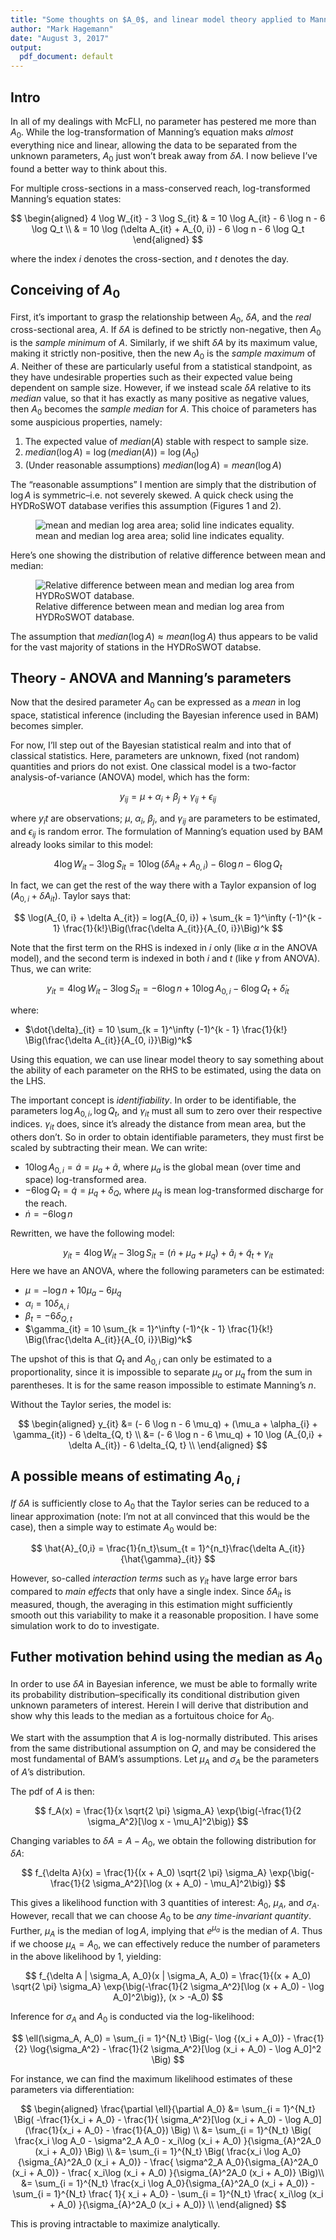 ```yaml
---
title: "Some thoughts on $A_0$, and linear model theory applied to Manning's Equation"
author: "Mark Hagemann"
date: "August 3, 2017"
output:
  pdf_document: default
---
```



## Intro

In all of my dealings with McFLI, no parameter has pestered me more than $A_0$. While the log-transformation of Manning's equation maks *almost* everything nice and linear, allowing the data to be separated from the unknown parameters, $A_0$ just won't break away from $\delta A$. I now believe I've found a better way to think about this. 

For multiple cross-sections in a mass-conserved reach, log-transformed Manning's equation states:

$$
\begin{aligned}
4 \log W_{it} - 3 \log S_{it}  & = 10 \log A_{it} - 6 \log n - 6 \log Q_t \\
& = 10 \log (\delta A_{it} + A_{0, i}) - 6 \log n - 6 \log Q_t
\end{aligned}
$$

where the index $i$ denotes the cross-section, and $t$ denotes the day. 

## Conceiving of $A_0$

First, it's important to grasp the relationship between $A_0$, $\delta A$, and the *real* cross-sectional area, $A$. If $\delta A$ is defined to be strictly non-negative, then $A_0$ is the *sample minimum* of $A$. Similarly, if we shift $\delta A$ by its maximum value, making it strictly non-positive, then the new $A_0$ is the *sample maximum* of $A$. Neither of these are particularly useful from a statistical standpoint, as they have undesirable properties such as their expected value being dependent on sample size. However, if we instead scale $\delta A$ relative to its *median* value, so that it has exactly as many positive as negative values, then $A_0$ becomes the *sample median* for $A$. This choice of parameters has some auspicious properties, namely: 

1. The expected value of $median(A)$ stable with respect to sample size.
2. $median(\log A)$ = $\log(median(A))$ = $\log(A_0)$
3. (Under reasonable assumptions) $median(\log A) = mean(\log A)$ 

The "reasonable assumptions" I mention are simply that the distribution of $\log A$ is symmetric--i.e. not severely skewed. A quick check using the HYDRoSWOT database verifies this assumption (Figures 1 and 2). 

![mean and median log area area; solid line indicates equality.](../../hydroSWOT/graphs/area_mean_median.png)

Here's one showing the distribution of relative difference between mean and median:

![Relative difference between mean and median log area from HYDRoSWOT database.](../../hydroSWOT/graphs/area_relative_difference_mean_median.png)

The assumption that $median(\log A) \approx mean(\log A)$ thus appears to be valid for the vast majority of stations in the HYDRoSWOT databse.

## Theory - ANOVA and Manning's parameters

Now that the desired parameter $A_0$ can be expressed as a *mean* in log space, statistical inference (including the Bayesian inference used in BAM) becomes simpler.

For now, I'll step out of the Bayesian statistical realm and into that of classical statistics. Here, parameters are unknown, fixed (not random) quantities and priors do not exist. One classical model is a two-factor analysis-of-variance (ANOVA) model, which has the form:

$$
y_{ij} = \mu + \alpha_i + \beta_j + \gamma_{ij} + \epsilon_{ij}
$$

where $y_it$ are observations; $\mu$, $\alpha_i$, $\beta_j$, and $\gamma_{ij}$ are parameters to be estimated, and $\epsilon_{ij}$ is random error. The formulation of Manning's equation used by BAM already looks similar to this model:

$$
4 \log W_{it} - 3 \log S_{it}  = 10 \log (\delta A_{it} + A_{0, i}) - 6 \log n - 6 \log Q_t
$$

In fact, we can get the rest of the way there with a Taylor expansion of $\log(A_{0, i} + \delta A_{it})$. Taylor says that:

$$
\log(A_{0, i} + \delta A_{it}) =  log(A_{0, i}) + \sum_{k = 1}^\infty (-1)^{k - 1} \frac{1}{k!}\Big(\frac{\delta A_{it}}{A_{0, i}}\Big)^k
$$

Note that the first term on the RHS is indexed in $i$ only (like $\alpha$ in the ANOVA model), and the second term is indexed in both $i$ and $t$ (like $\gamma$ from ANOVA). 
Thus, we can write:

$$
y_{it} = 4 \log W_{it} - 3 \log S_{it}  = - 6 \log n + 10 \log A_{0, i} - 6 \log Q_t + \dot{\delta}_{it}
$$

where:

- $\dot{\delta}_{it} = 10 \sum_{k = 1}^\infty (-1)^{k - 1} \frac{1}{k!} \Big(\frac{\delta A_{it}}{A_{0, i}}\Big)^k$

Using this equation, we can use linear model theory to say something about the ability of each parameter on the RHS to be estimated, using the data on the LHS. 

The important concept is *identifiability*. In order to be identifiable, the parameters $\log A_{0, i}, \log Q_t$, and $\gamma_{it}$ must all sum to zero over their respective indices. $\gamma_{it}$ does, since it's already the distance from mean area, but the others don't. So in order to obtain identifiable parameters, they must first be scaled by subtracting their mean. We can write:

- $10 \log A_{0, i} = \dot{a} = \mu_a + \tilde{a}$, where $\mu_a$ is the global mean (over time and space) log-transformed area.
- $-6 \log Q_{t} = \dot{q} = \mu_q + \delta_Q$, where $\mu_q$ is mean log-transformed discharge for the reach.
- $\dot{n} = -6 \log n$

Rewritten, we have the following model:

$$
y_{it} = 4 \log W_{it} - 3 \log S_{it}  = (\dot{n} + \mu_a + \mu_q) + \tilde{a}_i + \tilde{q}_t + \gamma_{it}
$$
Here we have an ANOVA, where the following parameters can be estimated:

- $\mu = - \log n + 10 \mu_{a} - 6 \mu_q$
- $\alpha_i = 10 \delta_{A, i}$
- $\beta_t = -6 \delta_{Q,t}$
- $\gamma_{it} = 10 \sum_{k = 1}^\infty (-1)^{k - 1} \frac{1}{k!} \Big(\frac{\delta A_{it}}{A_{0, i}}\Big)^k$

The upshot of this is that $Q_t$ and $A_{0,i}$ can only be estimated to a proportionality, since it is impossible to separate $\mu_{a}$ or $\mu_q$ from the sum in parentheses. It is for the same reason impossible to estimate Manning's $n$. 


Without the Taylor series, the model is:

$$
\begin{aligned}
y_{it} &= (- 6 \log n - 6 \mu_q) + (\mu_a + \alpha_{i} + \gamma_{it}) - 6 \delta_{Q, t} \\
&= (- 6 \log n - 6 \mu_q) + 10 \log (A_{0,i} + \delta A_{it}) - 6 \delta_{Q, t} \\
\end{aligned}
$$

## A possible means of estimating $A_{0, i}$

*If* $\delta A$ is sufficiently close to $A_0$ that the Taylor series can be reduced to a linear approximation (note: I'm not at all convinced that this would be the case), then a simple way to estimate $A_0$ would be:

$$
\hat{A}_{0,i} = \frac{1}{n_t}\sum_{t = 1}^{n_t}\frac{\delta A_{it}}{\hat{\gamma}_{it}}
$$

However, so-called *interaction terms* such as $\gamma_{it}$ have large error bars compared to *main effects* that only have a single index. Since $\delta A_{it}$ is measured, though, the averaging in this estimation might sufficiently smooth out this variability to make it a reasonable proposition. I have some simulation work to do to investigate. 



## Futher motivation behind using the median as $A_0$

In order to use $\delta A$ in Bayesian inference, we must be able to formally write its probability distribution--specifically its conditional distribution given unknown parameters of interest. Herein I will derive that distribution and show why this leads to the median as a fortuitous choice for $A_0$. 


We start with the assumption that $A$ is log-normally distributed. This arises from the same distributional assumption on $Q$, and may be considered the most fundamental of BAM's assumptions. Let $\mu_A$ and $\sigma_A$ be the parameters of $A$'s distribution. 

The pdf of $A$ is then:

$$
f_A(x) = \frac{1}{x \sqrt{2 \pi} \sigma_A} \exp{\big(-\frac{1}{2 \sigma_A^2}[\log x - \mu_A]^2\big)}
$$

Changing variables to $\delta A = A - A_0$, we obtain the following distribution for $\delta A$:


$$
f_{\delta A}(x) = \frac{1}{(x + A_0) \sqrt{2 \pi} \sigma_A} \exp{\big(-\frac{1}{2 \sigma_A^2}[\log (x + A_0) - \mu_A]^2\big)}
$$

This gives a likelihood function with 3 quantities of interest: $A_0$, $\mu_A$, and $\sigma_A$. However, recall that we can choose $A_0$ to be *any time-invariant quantity*. Further, $\mu_A$ is the median of $\log A$, implying that $e^{\mu_a}$ is the median of $A$. Thus if we choose $\mu_A = A_0$, we can effectively reduce the number of parameters in the above likelihood by 1, yielding: 

$$
f_{\delta A | \sigma_A, A_0}(x |  \sigma_A, A_0) = \frac{1}{(x + A_0) \sqrt{2 \pi} \sigma_A} \exp{\big(-\frac{1}{2 \sigma_A^2}[\log (x + A_0) - \log A_0]^2\big)}, (x > -A_0)
$$

Inference for $\sigma_A$ and $A_0$ is conducted via the log-likelihood:

$$
\ell(\sigma_A, A_0) = \sum_{i = 1}^{N_t} \Big(- \log {(x_i + A_0)} -  \frac{1}{2} \log{\sigma_A^2} - \frac{1}{2 \sigma_A^2}[\log (x_i + A_0) - \log A_0]^2 \Big)
$$



For instance, we can find the maximum likelihood estimates of these parameters via differentiation:


$$
\begin{aligned}
\frac{\partial \ell}{\partial A_0} &= \sum_{i = 1}^{N_t} \Big( -\frac{1}{x_i + A_0}  - \frac{1}{ \sigma_A^2}[\log (x_i + A_0) - \log A_0](\frac{1}{x_i + A_0} - \frac{1}{A_0}) \Big) \\
&= \sum_{i = 1}^{N_t} \Big(  \frac{x_i \log A_0 - \sigma^2_A A_0 - x_i\log (x_i + A_0) }{\sigma_{A}^2A_0 (x_i + A_0)} \Big) \\
&=  \sum_{i = 1}^{N_t} \Big(  \frac{x_i \log A_0}{\sigma_{A}^2A_0 (x_i + A_0)} - 
\frac{ \sigma^2_A A_0}{\sigma_{A}^2A_0 (x_i + A_0)} - 
\frac{ x_i\log (x_i + A_0) }{\sigma_{A}^2A_0 (x_i + A_0)} \Big)\\
&= \sum_{i = 1}^{N_t}   \frac{x_i \log A_0}{\sigma_{A}^2A_0 (x_i + A_0)} - 
 \sum_{i = 1}^{N_t} \frac{ 1}{ x_i + A_0} - 
 \sum_{i = 1}^{N_t} \frac{ x_i\log (x_i + A_0) }{\sigma_{A}^2A_0 (x_i + A_0)} \\
\end{aligned}
$$


This is proving intractable to maximize analytically. 